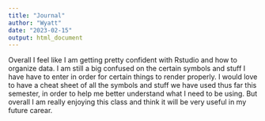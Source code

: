 ```yaml
---
title: "Journal"
author: "Wyatt"
date: "2023-02-15"
output: html_document
---
```


Overall I feel like I am getting pretty confident with Rstudio and how to organize data. I am still a big confused on the certain symbols and stuff I have have to enter in order for certain things to render properly. I would love to have a cheat sheet of all the symbols and stuff we have used thus far this semester, in order to help me better understand what I need to be using. But overall I am really enjoying this class and think it will be very useful in my future carear. 